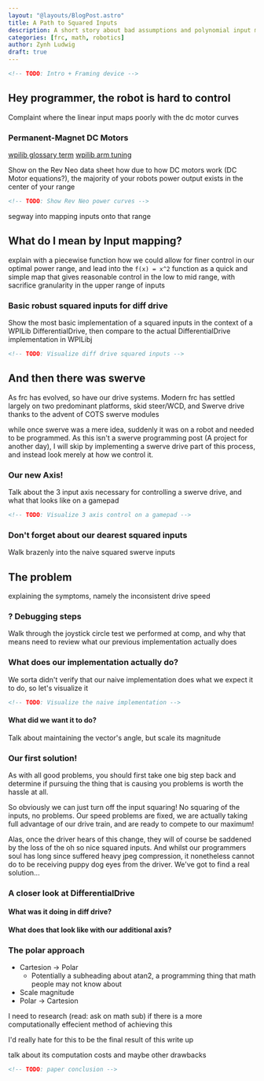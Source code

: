 ```yaml
---
layout: "@layouts/BlogPost.astro"
title: A Path to Squared Inputs
description: A short story about bad assumptions and polynomial input mapping for swerve drive
categories: [frc, math, robotics]
author: Zynh Ludwig
draft: true
---
```


```html
<!-- TODO: Intro + Framing device -->
```

## Hey programmer, the robot is hard to control

Complaint where the linear input maps poorly with
the dc motor curves

### Permanent-Magnet DC Motors

[wpilib glossary term](https://docs.wpilib.org/en/stable/docs/software/frc-glossary.html#term-permanent-magnet-DC-motor)
[wpilib arm tuning](https://docs.wpilib.org/en/stable/docs/software/advanced-controls/introduction/introduction-to-feedforward.html#the-permanent-magnet-dc-motor-feedforward-equation)

Show on the Rev Neo data sheet how due to how DC motors work (DC Motor equations?),
the majority of your robots power output exists in the center of your range

```html
<!-- TODO: Show Rev Neo power curves -->
```

segway into mapping inputs onto that range

## What do I mean by Input mapping?

explain with a piecewise function how we could allow for finer control in our
optimal power range, and lead into the `f(x) = x^2` function as a quick and
simple map that gives reasonable control in the low to mid range, with
sacrifice granularity in the upper range of inputs

### Basic robust squared inputs for diff drive

Show the most basic implementation of a squared inputs in the context of a
WPILib DifferentialDrive, then compare to the actual DifferentialDrive
implementation in WPILibj

```html
<!-- TODO: Visualize diff drive squared inputs -->
```

## And then there was swerve

As frc has evolved, so have our drive systems. Modern frc has settled largely
on two predominant platforms, skid steer/WCD, and Swerve drive thanks to the
advent of COTS swerve modules

while once swerve was a mere idea, suddenly it was on a robot and needed to be
programmed. As this isn't a swerve programming post (A project for another
day), I will skip by implementing a swerve drive part of this process, and
instead look merely at how we control it.

### Our new Axis!

Talk about the 3 input axis necessary for controlling a swerve drive, and what
that looks like on a gamepad

```html
<!-- TODO: Visualize 3 axis control on a gamepad -->
```

### Don't forget about our dearest squared inputs

Walk brazenly into the naive squared swerve inputs

## The problem

explaining the symptoms, namely the inconsistent drive speed

### ? Debugging steps

Walk through the joystick circle test we performed at comp, and why that means
need to review what our previous implementation actually does

### What does our implementation actually do?

We sorta didn't verify that our naive implementation does what we expect it to
do, so let's visualize it

```html
<!-- TODO: Visualize the naive implementation -->
```

#### What did we want it to do?

Talk about maintaining the vector's angle, but scale its magnitude

### Our first solution!

As with all good problems, you should first take one big step back and
determine if pursuing the thing that is causing you problems is worth the
hassle at all.

So obviously we can just turn off the input squaring! No squaring of the
inputs, no problems. Our speed problems are fixed, we are actually taking full
advantage of our drive train, and are ready to compete to our maximum!

Alas, once the driver hears of this change, they will of course be saddened by
the loss of the oh so nice squared inputs. And whilst our programmers soul has
long since suffered heavy jpeg compression, it nonetheless cannot do to be
receiving puppy dog eyes from the driver. We've got to find a real solution...

### A closer look at DifferentialDrive

#### What was it doing in diff drive?

#### What does that look like with our additional axis?

### The polar approach

- Cartesion -> Polar
  - Potentially a subheading about atan2, a programming thing that math people
    may not know about
- Scale magnitude
- Polar -> Cartesion

I need to research (read: ask on math sub) if there is a more computationally
effecient method of achieving this

I'd really hate for this to be the final result of this write up

talk about its computation costs and maybe other drawbacks

```html
<!-- TODO: paper conclusion -->
```
